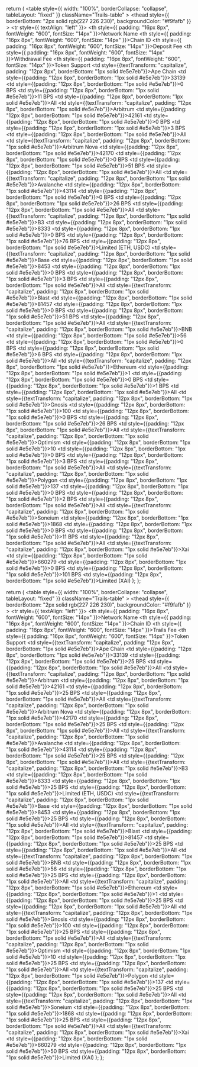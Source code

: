   return (
    <table
      style={{ 
        width: "100%", 
        borderCollapse: "collapse",
        tableLayout: "fixed"
      }}
      className="Trails-table"
    >
      <thead
        style={{
          borderBottom: "2px solid rgb(227 226 230)",
          backgroundColor: "#f9fafb"
        }}
      >
        <tr style={{ textAlign: "left" }}>
          <th style={{ padding: "16px 8px", fontWeight: "600", fontSize: "14px" }}>Network Name</th>
          <th style={{ padding: "16px 8px", fontWeight: "600", fontSize: "14px" }}>Chain ID</th>
          <th style={{ padding: "16px 8px", fontWeight: "600", fontSize: "14px" }}>Deposit Fee</th>
          <th style={{ padding: "16px 8px", fontWeight: "600", fontSize: "14px" }}>Withdrawal Fee</th>
          <th style={{ padding: "16px 8px", fontWeight: "600", fontSize: "14px" }}>Token Support</th>
        </tr>
      </thead>
      <tbody>
        <tr>
          <td style={{textTransform: "capitalize", padding: "12px 8px", borderBottom: "1px solid #e5e7eb"}}>Ape Chain</td>
          <td style={{padding: "12px 8px", borderBottom: "1px solid #e5e7eb"}}>33139</td>
          <td style={{padding: "12px 8px", borderBottom: "1px solid #e5e7eb"}}>0 BPS</td>
          <td style={{padding: "12px 8px", borderBottom: "1px solid #e5e7eb"}}>11 BPS</td>
          <td style={{padding: "12px 8px", borderBottom: "1px solid #e5e7eb"}}>All</td>
        </tr>
        <tr>
          <td style={{textTransform: "capitalize", padding: "12px 8px", borderBottom: "1px solid #e5e7eb"}}>Arbitrum</td>
          <td style={{padding: "12px 8px", borderBottom: "1px solid #e5e7eb"}}>42161</td>
          <td style={{padding: "12px 8px", borderBottom: "1px solid #e5e7eb"}}>0 BPS</td>
          <td style={{padding: "12px 8px", borderBottom: "1px solid #e5e7eb"}}>3 BPS</td>
          <td style={{padding: "12px 8px", borderBottom: "1px solid #e5e7eb"}}>All</td>
        </tr>
        <tr>
          <td style={{textTransform: "capitalize", padding: "12px 8px", borderBottom: "1px solid #e5e7eb"}}>Arbitrum Nova</td>
          <td style={{padding: "12px 8px", borderBottom: "1px solid #e5e7eb"}}>42170</td>
          <td style={{padding: "12px 8px", borderBottom: "1px solid #e5e7eb"}}>0 BPS</td>
          <td style={{padding: "12px 8px", borderBottom: "1px solid #e5e7eb"}}>51 BPS</td>
          <td style={{padding: "12px 8px", borderBottom: "1px solid #e5e7eb"}}>All</td>
        </tr>
        <tr>
          <td style={{textTransform: "capitalize", padding: "12px 8px", borderBottom: "1px solid #e5e7eb"}}>Avalanche</td>
          <td style={{padding: "12px 8px", borderBottom: "1px solid #e5e7eb"}}>43114</td>
          <td style={{padding: "12px 8px", borderBottom: "1px solid #e5e7eb"}}>0 BPS</td>
          <td style={{padding: "12px 8px", borderBottom: "1px solid #e5e7eb"}}>26 BPS</td>
          <td style={{padding: "12px 8px", borderBottom: "1px solid #e5e7eb"}}>All</td>
        </tr>
        <tr>
          <td style={{textTransform: "capitalize", padding: "12px 8px", borderBottom: "1px solid #e5e7eb"}}>B3</td>
          <td style={{padding: "12px 8px", borderBottom: "1px solid #e5e7eb"}}>8333</td>
          <td style={{padding: "12px 8px", borderBottom: "1px solid #e5e7eb"}}>0 BPS</td>
          <td style={{padding: "12px 8px", borderBottom: "1px solid #e5e7eb"}}>76 BPS</td>
          <td style={{padding: "12px 8px", borderBottom: "1px solid #e5e7eb"}}>Limited (ETH, USDC)</td>
        </tr>
        <tr>
          <td style={{textTransform: "capitalize", padding: "12px 8px", borderBottom: "1px solid #e5e7eb"}}>Base</td>
          <td style={{padding: "12px 8px", borderBottom: "1px solid #e5e7eb"}}>8453</td>
          <td style={{padding: "12px 8px", borderBottom: "1px solid #e5e7eb"}}>0 BPS</td>
          <td style={{padding: "12px 8px", borderBottom: "1px solid #e5e7eb"}}>3 BPS</td>
          <td style={{padding: "12px 8px", borderBottom: "1px solid #e5e7eb"}}>All</td>
        </tr>
        <tr>
          <td style={{textTransform: "capitalize", padding: "12px 8px", borderBottom: "1px solid #e5e7eb"}}>Blast</td>
          <td style={{padding: "12px 8px", borderBottom: "1px solid #e5e7eb"}}>81457</td>
          <td style={{padding: "12px 8px", borderBottom: "1px solid #e5e7eb"}}>0 BPS</td>
          <td style={{padding: "12px 8px", borderBottom: "1px solid #e5e7eb"}}>51 BPS</td>
          <td style={{padding: "12px 8px", borderBottom: "1px solid #e5e7eb"}}>All</td>
        </tr>
        <tr>
          <td style={{textTransform: "capitalize", padding: "12px 8px", borderBottom: "1px solid #e5e7eb"}}>BNB</td>
          <td style={{padding: "12px 8px", borderBottom: "1px solid #e5e7eb"}}>56</td>
          <td style={{padding: "12px 8px", borderBottom: "1px solid #e5e7eb"}}>0 BPS</td>
          <td style={{padding: "12px 8px", borderBottom: "1px solid #e5e7eb"}}>6 BPS</td>
          <td style={{padding: "12px 8px", borderBottom: "1px solid #e5e7eb"}}>All</td>
        </tr>
        <tr>
          <td style={{textTransform: "capitalize", padding: "12px 8px", borderBottom: "1px solid #e5e7eb"}}>Ethereum</td>
          <td style={{padding: "12px 8px", borderBottom: "1px solid #e5e7eb"}}>1</td>
          <td style={{padding: "12px 8px", borderBottom: "1px solid #e5e7eb"}}>0 BPS</td>
          <td style={{padding: "12px 8px", borderBottom: "1px solid #e5e7eb"}}>1 BPS</td>
          <td style={{padding: "12px 8px", borderBottom: "1px solid #e5e7eb"}}>All</td>
        </tr>
        <tr>
          <td style={{textTransform: "capitalize", padding: "12px 8px", borderBottom: "1px solid #e5e7eb"}}>Gnosis</td>
          <td style={{padding: "12px 8px", borderBottom: "1px solid #e5e7eb"}}>100</td>
          <td style={{padding: "12px 8px", borderBottom: "1px solid #e5e7eb"}}>0 BPS</td>
          <td style={{padding: "12px 8px", borderBottom: "1px solid #e5e7eb"}}>26 BPS</td>
          <td style={{padding: "12px 8px", borderBottom: "1px solid #e5e7eb"}}>All</td>
        </tr>
        <tr>
          <td style={{textTransform: "capitalize", padding: "12px 8px", borderBottom: "1px solid #e5e7eb"}}>Optimism</td>
          <td style={{padding: "12px 8px", borderBottom: "1px solid #e5e7eb"}}>10</td>
          <td style={{padding: "12px 8px", borderBottom: "1px solid #e5e7eb"}}>0 BPS</td>
          <td style={{padding: "12px 8px", borderBottom: "1px solid #e5e7eb"}}>3 BPS</td>
          <td style={{padding: "12px 8px", borderBottom: "1px solid #e5e7eb"}}>All</td>
        </tr>
        <tr>
          <td style={{textTransform: "capitalize", padding: "12px 8px", borderBottom: "1px solid #e5e7eb"}}>Polygon</td>
          <td style={{padding: "12px 8px", borderBottom: "1px solid #e5e7eb"}}>137</td>
          <td style={{padding: "12px 8px", borderBottom: "1px solid #e5e7eb"}}>0 BPS</td>
          <td style={{padding: "12px 8px", borderBottom: "1px solid #e5e7eb"}}>2 BPS</td>
          <td style={{padding: "12px 8px", borderBottom: "1px solid #e5e7eb"}}>All</td>
        </tr>
        <tr>
          <td style={{textTransform: "capitalize", padding: "12px 8px", borderBottom: "1px solid #e5e7eb"}}>Soneium</td>
          <td style={{padding: "12px 8px", borderBottom: "1px solid #e5e7eb"}}>1868</td>
          <td style={{padding: "12px 8px", borderBottom: "1px solid #e5e7eb"}}>0 BPS</td>
          <td style={{padding: "12px 8px", borderBottom: "1px solid #e5e7eb"}}>11 BPS</td>
          <td style={{padding: "12px 8px", borderBottom: "1px solid #e5e7eb"}}>All</td>
        </tr>
        <tr>
          <td style={{textTransform: "capitalize", padding: "12px 8px", borderBottom: "1px solid #e5e7eb"}}>Xai</td>
          <td style={{padding: "12px 8px", borderBottom: "1px solid #e5e7eb"}}>660279</td>
          <td style={{padding: "12px 8px", borderBottom: "1px solid #e5e7eb"}}>0 BPS</td>
          <td style={{padding: "12px 8px", borderBottom: "1px solid #e5e7eb"}}>101 BPS</td>
          <td style={{padding: "12px 8px", borderBottom: "1px solid #e5e7eb"}}>Limited (XAI)</td>
        </tr>
      </tbody>
    </table>
  );
};

  return (
    <table
      style={{ 
        width: "100%", 
        borderCollapse: "collapse",
        tableLayout: "fixed"
      }}
      className="Trails-table"
    >
      <thead
        style={{
          borderBottom: "2px solid rgb(227 226 230)",
          backgroundColor: "#f9fafb"
        }}
      >
        <tr style={{ textAlign: "left" }}>
          <th style={{ padding: "16px 8px", fontWeight: "600", fontSize: "14px" }}>Network Name</th>
          <th style={{ padding: "16px 8px", fontWeight: "600", fontSize: "14px" }}>Chain ID</th>
          <th style={{ padding: "16px 8px", fontWeight: "600", fontSize: "14px" }}>Trails Fee</th>
          <th style={{ padding: "16px 8px", fontWeight: "600", fontSize: "14px" }}>Token Support</th>
        </tr>
      </thead>
      <tbody>
        <tr>
          <td style={{textTransform: "capitalize", padding: "12px 8px", borderBottom: "1px solid #e5e7eb"}}>Ape Chain</td>
          <td style={{padding: "12px 8px", borderBottom: "1px solid #e5e7eb"}}>33139</td>
          <td style={{padding: "12px 8px", borderBottom: "1px solid #e5e7eb"}}>25 BPS</td>
          <td style={{padding: "12px 8px", borderBottom: "1px solid #e5e7eb"}}>All</td>
        </tr>
        <tr>
          <td style={{textTransform: "capitalize", padding: "12px 8px", borderBottom: "1px solid #e5e7eb"}}>Arbitrum</td>
          <td style={{padding: "12px 8px", borderBottom: "1px solid #e5e7eb"}}>42161</td>
          <td style={{padding: "12px 8px", borderBottom: "1px solid #e5e7eb"}}>25 BPS</td>
          <td style={{padding: "12px 8px", borderBottom: "1px solid #e5e7eb"}}>All</td>
        </tr>
        <tr>
          <td style={{textTransform: "capitalize", padding: "12px 8px", borderBottom: "1px solid #e5e7eb"}}>Arbitrum Nova</td>
          <td style={{padding: "12px 8px", borderBottom: "1px solid #e5e7eb"}}>42170</td>
          <td style={{padding: "12px 8px", borderBottom: "1px solid #e5e7eb"}}>25 BPS</td>
          <td style={{padding: "12px 8px", borderBottom: "1px solid #e5e7eb"}}>All</td>
        </tr>
        <tr>
          <td style={{textTransform: "capitalize", padding: "12px 8px", borderBottom: "1px solid #e5e7eb"}}>Avalanche</td>
          <td style={{padding: "12px 8px", borderBottom: "1px solid #e5e7eb"}}>43114</td>
          <td style={{padding: "12px 8px", borderBottom: "1px solid #e5e7eb"}}>25 BPS</td>
          <td style={{padding: "12px 8px", borderBottom: "1px solid #e5e7eb"}}>All</td>
        </tr>
        <tr>
          <td style={{textTransform: "capitalize", padding: "12px 8px", borderBottom: "1px solid #e5e7eb"}}>B3</td>
          <td style={{padding: "12px 8px", borderBottom: "1px solid #e5e7eb"}}>8333</td>
          <td style={{padding: "12px 8px", borderBottom: "1px solid #e5e7eb"}}>25 BPS</td>
          <td style={{padding: "12px 8px", borderBottom: "1px solid #e5e7eb"}}>Limited (ETH, USDC)</td>
        </tr>
        <tr>
          <td style={{textTransform: "capitalize", padding: "12px 8px", borderBottom: "1px solid #e5e7eb"}}>Base</td>
          <td style={{padding: "12px 8px", borderBottom: "1px solid #e5e7eb"}}>8453</td>
          <td style={{padding: "12px 8px", borderBottom: "1px solid #e5e7eb"}}>25 BPS</td>
          <td style={{padding: "12px 8px", borderBottom: "1px solid #e5e7eb"}}>All</td>
        </tr>
        <tr>
          <td style={{textTransform: "capitalize", padding: "12px 8px", borderBottom: "1px solid #e5e7eb"}}>Blast</td>
          <td style={{padding: "12px 8px", borderBottom: "1px solid #e5e7eb"}}>81457</td>
          <td style={{padding: "12px 8px", borderBottom: "1px solid #e5e7eb"}}>25 BPS</td>
          <td style={{padding: "12px 8px", borderBottom: "1px solid #e5e7eb"}}>All</td>
        </tr>
        <tr>
          <td style={{textTransform: "capitalize", padding: "12px 8px", borderBottom: "1px solid #e5e7eb"}}>BNB</td>
          <td style={{padding: "12px 8px", borderBottom: "1px solid #e5e7eb"}}>56</td>
          <td style={{padding: "12px 8px", borderBottom: "1px solid #e5e7eb"}}>25 BPS</td>
          <td style={{padding: "12px 8px", borderBottom: "1px solid #e5e7eb"}}>All</td>
        </tr>
        <tr>
          <td style={{textTransform: "capitalize", padding: "12px 8px", borderBottom: "1px solid #e5e7eb"}}>Ethereum</td>
          <td style={{padding: "12px 8px", borderBottom: "1px solid #e5e7eb"}}>1</td>
          <td style={{padding: "12px 8px", borderBottom: "1px solid #e5e7eb"}}>25 BPS</td>
          <td style={{padding: "12px 8px", borderBottom: "1px solid #e5e7eb"}}>All</td>
        </tr>
        <tr>
          <td style={{textTransform: "capitalize", padding: "12px 8px", borderBottom: "1px solid #e5e7eb"}}>Gnosis</td>
          <td style={{padding: "12px 8px", borderBottom: "1px solid #e5e7eb"}}>100</td>
          <td style={{padding: "12px 8px", borderBottom: "1px solid #e5e7eb"}}>25 BPS</td>
          <td style={{padding: "12px 8px", borderBottom: "1px solid #e5e7eb"}}>All</td>
        </tr>
        <tr>
          <td style={{textTransform: "capitalize", padding: "12px 8px", borderBottom: "1px solid #e5e7eb"}}>Optimism</td>
          <td style={{padding: "12px 8px", borderBottom: "1px solid #e5e7eb"}}>10</td>
          <td style={{padding: "12px 8px", borderBottom: "1px solid #e5e7eb"}}>25 BPS</td>
          <td style={{padding: "12px 8px", borderBottom: "1px solid #e5e7eb"}}>All</td>
        </tr>
        <tr>
          <td style={{textTransform: "capitalize", padding: "12px 8px", borderBottom: "1px solid #e5e7eb"}}>Polygon</td>
          <td style={{padding: "12px 8px", borderBottom: "1px solid #e5e7eb"}}>137</td>
          <td style={{padding: "12px 8px", borderBottom: "1px solid #e5e7eb"}}>25 BPS</td>
          <td style={{padding: "12px 8px", borderBottom: "1px solid #e5e7eb"}}>All</td>
        </tr>
        <tr>
          <td style={{textTransform: "capitalize", padding: "12px 8px", borderBottom: "1px solid #e5e7eb"}}>Soneium</td>
          <td style={{padding: "12px 8px", borderBottom: "1px solid #e5e7eb"}}>1868</td>
          <td style={{padding: "12px 8px", borderBottom: "1px solid #e5e7eb"}}>25 BPS</td>
          <td style={{padding: "12px 8px", borderBottom: "1px solid #e5e7eb"}}>All</td>
        </tr>
        <tr>
          <td style={{textTransform: "capitalize", padding: "12px 8px", borderBottom: "1px solid #e5e7eb"}}>Xai</td>
          <td style={{padding: "12px 8px", borderBottom: "1px solid #e5e7eb"}}>660279</td>
          <td style={{padding: "12px 8px", borderBottom: "1px solid #e5e7eb"}}>50 BPS</td>
          <td style={{padding: "12px 8px", borderBottom: "1px solid #e5e7eb"}}>Limited (XAI)</td>
        </tr>
      </tbody>
    </table>
  );
};
